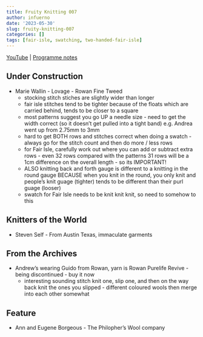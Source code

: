 ```yaml
---
title: Fruity Knitting 007
author: infuerno
date: '2023-05-30'
slug: fruity-knitting-007
categories: []
tags: [fair-isle, swatching, two-handed-fair-isle]
---
```


[YouTube](https://www.youtube.com/watch?v=b-dyDqzFqHc) | [Programme notes](https://fruityknitting.com/2016/06/20/philosophers-wool-knitting-is-love/)

## Under Construction
* Marie Wallin - Lovage - Rowan Fine Tweed
  - stocking stitch stiches are slightly wider than longer
  - fair isle stitches tend to be tighter because of the floats which are carried behind, tends to be closer to a square
  - most patterns suggest you go UP a needle size - need to get the width correct (so it doesn't get pulled into a tight band) e.g. Andrea went up from 2.75mm to 3mm 
  - hard to get BOTH rows and stitches correct when doing a swatch - always go for the stitch count and then do more / less rows
  - for Fair Isle, carefully work out where you can add or subtract extra rows - even 32 rows compared with the patterns 31 rows will be a 1cm difference on the overall length - so its IMPORTANT!
  - ALSO knitting back and forth gauge is different to a knitting in the round gauge BECAUSE when you knit in the round, you only knit and people's knit guage (tighter) tends to be different than their purl guage (looser)
  - swatch for Fair Isle needs to be knit knit knit, so need to somehow to this 

## Knitters of the World
* Steven Self - From Austin Texas, immaculate garments

## From the Archives
* Andrew's wearing Guido from Rowan, yarn is Rowan Purelife Revive - being discontinued - buy it now
  - interesting sounding stitch knit one, slip one, and then on the way back knit the ones you slipped - different coloured wools then merge into each other somewhat

## Feature
* Ann and Eugene Borgeous - The Philopher's Wool company


